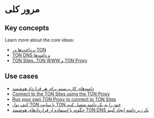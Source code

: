 
# مرور کلی

## Key concepts

Learn more about the core ideas:

- [پرداخت‌ها در TON](https://blog.ton.org/ton-payments)
- [TON DNS و دامنه‌ها](/v3/guidelines/web3/ton-dns/dns)
- [TON Sites، TON WWW و TON Proxy](https://blog.ton.org/ton-sites)

## Use cases

- [دامنه‌های کاربرپسند برای هر قرارداد هوشمند](/v3/guidelines/web3/ton-dns/dns)
- [Connect to the TON Sites using the TON Proxy](/v3/guidelines/web3/ton-proxy-sites/connect-with-ton-proxy)
- [Run your own TON Proxy to connect to TON Sites](/v3/guidelines/web3/ton-proxy-sites/running-your-own-ton-proxy)
- [کیف پول TON یا سایت TON خود را به یک دامنه متصل کنید](/v3/guidelines/web3/ton-proxy-sites/site-and-domain-management)
- [چگونه با استفاده از قراردادهای هوشمند TON DNS یک زیر دامنه ایجاد کنیم](/v3/guidelines/web3/ton-proxy-sites/site-and-domain-management#how-to-set-up-subdomains)
  <Feedback />
